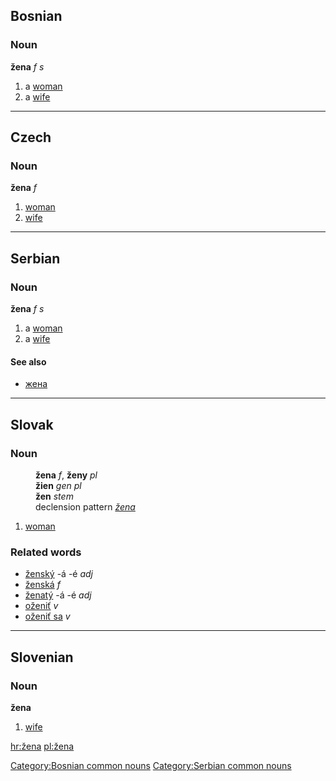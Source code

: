 ==Bosnian==
===Noun===
'''žena''' ''f s''
#a [[woman]]
#a [[wife]]
[[Category:Bosnian common nouns]]

----

==Czech==
===Noun===
'''žena''' ''f''
#[[woman]]
#[[wife]]

----

==Serbian==
===Noun===
'''žena''' ''f s''
#a [[woman]]
#a [[wife]]
====See also====
*[[жена]]
[[Category:Serbian common nouns]]

----

== Slovak ==
=== Noun ===
:'''žena''' ''f'', '''ženy''' ''pl''
:'''žien''' ''gen pl''
:'''žen''' ''stem''
: declension pattern ''[[Slovak declension pattern žena|žena]]''
# [[woman]]

=== Related words ===
* [[ženský]] -á -é ''adj''
* [[ženská]] ''f''
* [[ženatý]] -á -é ''adj''
* [[oženiť]] ''v''
* [[oženiť sa]] ''v''

----

== Slovenian ==
===Noun===
'''žena'''
#[[wife]]

[[hr:žena]]
[[pl:žena]]